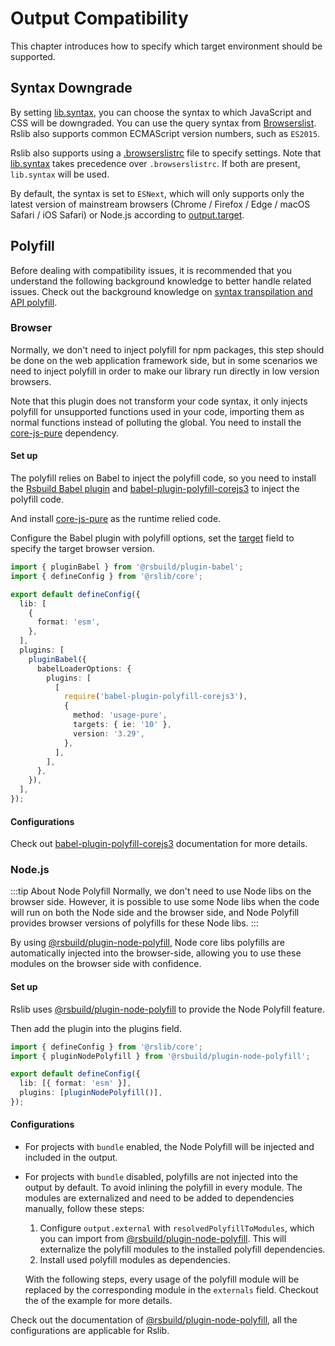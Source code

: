 
# Output Compatibility

This chapter introduces how to specify which target environment should be supported.

## Syntax Downgrade

By setting [lib.syntax](/config/lib/syntax), you can choose the syntax to which JavaScript and CSS will be downgraded. You can use the query syntax from [Browserslist](https://browsersl.ist/). Rslib also supports common ECMAScript version numbers, such as `ES2015`.

Rslib also supports using a [.browserslistrc](https://github.com/browserslist/browserslist#config-file) file to specify settings. Note that [lib.syntax](/config/lib/syntax) takes precedence over `.browserslistrc`. If both are present, `lib.syntax` will be used.

By default, the syntax is set to `ESNext`, which will only supports only the latest version of mainstream browsers (Chrome / Firefox / Edge / macOS Safari / iOS Safari) or Node.js according to [output.target](/config/rsbuild/output#outputtarget).

## Polyfill

Before dealing with compatibility issues, it is recommended that you understand the following background knowledge to better handle related issues. Check out the background knowledge on [syntax transpilation and API polyfill](https://rsbuild.dev/guide/advanced/browser-compatibility#syntax-downgrade-and-api-downgrade).

### Browser

Normally, we don't need to inject polyfill for npm packages, this step should be done on the web application framework side, but in some scenarios we need to inject polyfill in order to make our library run directly in low version browsers.

Note that this plugin does not transform your code syntax, it only injects polyfill for unsupported functions used in your code, importing them as normal functions instead of polluting the global. You need to install the [core-js-pure](https://www.npmjs.com/package/core-js-pure) dependency.

#### Set up

The polyfill relies on Babel to inject the polyfill code, so you need to install the [Rsbuild Babel plugin](https://rsbuild.dev/plugins/list/plugin-babel) and [babel-plugin-polyfill-corejs3](https://www.npmjs.com/package/babel-plugin-polyfill-corejs3) to inject the polyfill code.

<PackageManagerTabs command="add @rsbuild/plugin-babel babel-plugin-polyfill-corejs3 -D" />

And install [core-js-pure](https://www.npmjs.com/package/core-js-pure) as the runtime relied code.

<PackageManagerTabs command="add core-js-pure" />

Configure the Babel plugin with polyfill options, set the [target](https://babeljs.io/docs/options#targets) field to specify the target browser version.

```ts title="rslib.config.ts" {1,11-24}
import { pluginBabel } from '@rsbuild/plugin-babel';
import { defineConfig } from '@rslib/core';

export default defineConfig({
  lib: [
    {
      format: 'esm',
    },
  ],
  plugins: [
    pluginBabel({
      babelLoaderOptions: {
        plugins: [
          [
            require('babel-plugin-polyfill-corejs3'),
            {
              method: 'usage-pure',
              targets: { ie: '10' },
              version: '3.29',
            },
          ],
        ],
      },
    }),
  ],
});
```

#### Configurations

Check out [babel-plugin-polyfill-corejs3](https://www.npmjs.com/package/babel-plugin-polyfill-corejs3) documentation for more details.

### Node.js

:::tip About Node Polyfill
Normally, we don't need to use Node libs on the browser side. However, it is possible to use some Node libs when the code will run on both the Node side and the browser side, and Node Polyfill provides browser versions of polyfills for these Node libs.
:::

By using [@rsbuild/plugin-node-polyfill](https://github.com/rspack-contrib/rsbuild-plugin-node-polyfill), Node core libs polyfills are automatically injected into the browser-side, allowing you to use these modules on the browser side with confidence.

#### Set up

Rslib uses [@rsbuild/plugin-node-polyfill](https://github.com/rspack-contrib/rsbuild-plugin-node-polyfill) to provide the Node Polyfill feature.

<PackageManagerTabs command="add @rsbuild/plugin-node-polyfill -D" />

Then add the plugin into the plugins field.

```ts title="rslib.config.ts"
import { defineConfig } from '@rslib/core';
import { pluginNodePolyfill } from '@rsbuild/plugin-node-polyfill';

export default defineConfig({
  lib: [{ format: 'esm' }],
  plugins: [pluginNodePolyfill()],
});
```

#### Configurations

- For projects with `bundle` enabled, the Node Polyfill will be injected and included in the output.
- For projects with `bundle` disabled, polyfills are not injected into the output by default. To avoid inlining the polyfill in every module. The modules are externalized and need to be added to dependencies manually, follow these steps:

  1. Configure `output.external` with `resolvedPolyfillToModules`, which you can import from [@rsbuild/plugin-node-polyfill](https://github.com/rspack-contrib/rsbuild-plugin-node-polyfill). This will externalize the polyfill modules to the installed polyfill dependencies.
  2. Install used polyfill modules as dependencies.

  With the following steps, every usage of the polyfill module will be replaced by the corresponding module in the `externals` field. Checkout the <SourceCode href="https://github.com/web-infra-dev/rslib/blob/main/tests/integration/node-polyfill/bundle-false/rslib.config.ts" /> of the example for more details.

Check out the documentation of [@rsbuild/plugin-node-polyfill](https://github.com/rspack-contrib/rsbuild-plugin-node-polyfill), all the configurations are applicable for Rslib.
